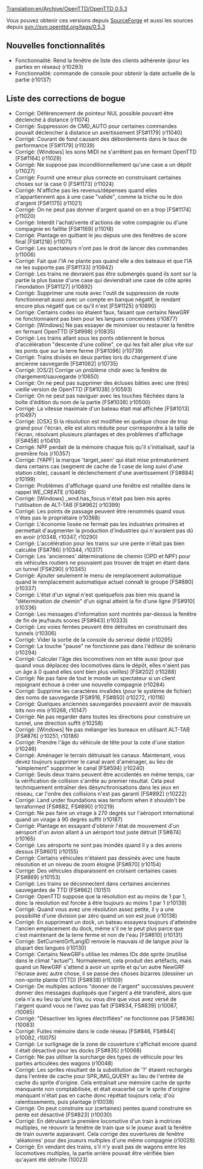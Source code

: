 [[Translation:en/Archive/OpenTTD/OpenTTD 0.5.3]]

{{fr/Archive/OpenTTD/Navigation}}
{{fr/Archive/OpenTTD/Livraison|prec=fr/Archive/OpenTTD/OpenTTD 0.5.2|suiv=fr/Archive/OpenTTD/OpenTTD 0.6.0|date=15/09/2007}}

Vous pouvez obtenir ces versions depuis [http://sourceforge.net/project/showfiles.php?group_id=103924 SourceForge] et aussi les sources depuis svn://svn.openttd.org/tags/0.5.3

==Nouvelles fonctionnalités==
* Fonctionnalité: Rend la fenêtre de liste des clients adhérente (pour les parties en réseau) (r10293)
* Fonctionnalité: commande de console pour obtenir la date actuelle de la partie (r10137)

==Liste des corrections de bogue==
* Corrigé: Déférencement de pointeur NUL possible pouvant être déclenché à distance (r11074)
* Corrigé: Suppression de CMD_AUTO pour certaines commandes pouvait déclencher à distance un avertissement [FS#1179] (r11040)
* Corrigé: Courant de fond causant des débordements dans le taux de performance [FS#1179] (r11039)
* Corrigé: [Windows] les sons MIDI ne s'arrêtent pas en fermant OpenTTD [FS#1164] (r11029)
* Corrigé: Ne suppose pas inconditionnellement qu'une case a un dépôt (r11027)
* Corrigé: Fournit une erreur plus correcte en construisant certaines choses sur la case 0 [FS#1173] (r11024)
* Corrigé: N'affiche pas les revenus/dépenses quand elles n'appartiennent aps à une case "valide", comme la triche ou le don d'argent [FS#1175] (r11021)
* Corrigé: On ne peut pas donner d'argent quand on en a trop [FS#1174] (r11020)
* Corrigé: Interdit l'achat/vente d'actions de votre compagnie ou d'une compagnie en faillite [FS#1169] (r11018)
* Corrigé: Plantage en quittant le jeu depuis une des fenêtres de score final [FS#1218] (r11071)
* Corrigé: Les spectateurs n'ont pas le droit de lancer des commandes (r11006)
* Corrigé: Fait que l'IA ne plante pas quand elle a des bateaux et que l'IA ne les supporte pas [FS#1133] (r10942)
* Corrigé: Les trains ne devraient pas être submergés quand ils sont sur la partie la plus basse d'une case qui deviendrait une case de côte après l'inondation [FS#1127] (r10892)
* Corrigé: Supprimer une route avec l'outil de suppression de route fonctionnerait aussi avec un compte en banque négatif, le rendant encore plus négatif que ce qu'il n'est [FS#1125] (r10890)
* Corrigé: Certains codes iso étaient faux, faisant que certains NewGRF ne fonctionnaient pas bien pour les langues concernées (r10877)
* Corrigé: [Windows] Ne pas essayer de minimiser ou restaurer la fenêtre en fermant OpenTTD [FS#998] (r10835)
* Corrigé: Les trains allant sous les ponts obtiennent le bonus d'accélération "descente d'une colline", ce qui les fait aller plus vite sur les ponts que sur la terre ferme [FS#1096] (r10739)
* Corrigé: Trains divisés en deux parties lors du chargement d'une ancienne sauvegarde [FS#1062] (r10735)
* Corrigé: [OS/2] Corrige un problème chdir avec la fenêtre de chargement/sauvegarde (r10650)
* Corrigé: On ne peut pas supprimer des écluses bâties avec une (très) vieille version de OpenTTD [FS#1038] (r10593)
* Corrigé: On ne peut pas naviguer avec les touches fléchées dans la boîte d'édition du nom de la partie [FS#1038] (r10500)
* Corrigé: La vitesse maximale d'un bateau était mal affichée [FS#1013] (r10497)
* Corrigé: [OSX] Si la résolution est modifiée en quelque chose de trop grand pour l'écran, elle est alors réduite pour correspondre à la taille de l'écran, résolvant plusieurs plantages et des problèmes d'affichage [FS#458] (r10410)
* Corrigé: NPF perdait de la mémoire chaque fois qu'il s'initialisait, sauf la première fois (r10357)
* Corrigé: [YAPF] la marque 'target_seen' qui était mise prématurément dans certains cas (segment de cache de 1 case de long suivi d'une station cible), causant le déclenchement d'une avertissement [FS#884] (r10199)
* Corrigé: Problèmes d'affichage quand une fenêtre est retaillée dans le rappel WE_CREATE (r10465)
* Corrigé: [Windows] _wnd.has_focus n'était pas bien mis après l'utilisation de ALT-TAB [FS#962] (r10399)
* Corrigé: Les points de passage peuvent être renommés quand vous n'êtes pas le propriétaire (r10368)
* Corrigé: L'économie lissée ne fermait pas les industries primaires et permettait d'augmenter la production d'industries qui n'auraient pas dû en avoir (r10348, r10347, r10290)
* Corrigé: L'accélération pour les trains sur une pente n'était pas bien calculée [FS#786] (r10344, r10317)
* Corrigé: Les 'anciennes' déterminations de chemin (OPD et NPF) pour els véhicules routiers ne pouvaient pas trouver de trajet en étant dans un tunnel [FS#290] (r10345)
* Corrigé: Ajouter seulement le menu de remplacement automatique quand le remplacement automatique actuel connaît le groupe [FS#880] (r10337)
* Corrigé: L'état d'un signal n'est quelquefois pas bien mis quand la "détermination de chemin" d'un signal atteint la fin d'une ligne [FS#910] (r10336)
* Corrigé: Les messages d'information sont montrés par-dessus la fenêtre de fin de jeu/hauts scores [FS#943] (r10333)
* Corrigé: Les voies ferrées peuvent être détruites en construisant des tunnels (r10306)
* Corrigé: Vider la sortie de la console du serveur dédié (r10295)
* Corrigé: La touche "pause" ne fonctionne pas dans l'éditeur de scénario (r10294)
* Corrigé: Calculer l'âge des locomotives non en tête aussi (pour que quand vous déplacez des locomotives dans le dépôt, elles n'aient pas un âge à 0 quand elles sont bien plus vieilles) [FS#202] (r10288)
* Corrigé: Ne pas faire de tout le monde un spectateur si un client rejoignant échoue à créer une nouvelle compagnie (r10284)
* Corrigé: Supprime les caractères invalides (pour le système de fichier) des noms de sauvegarde [FS#916, FS#850] (r10272, r10116)
* Corrigé: Quelques anciennes sauvegardes pouvaient avoir de mauvais bits non mis (r10268, r10147)
* Corrigé: Ne pas regarder dans toutes les directions pour construire un tunnel, une direction suffit (r10258)
* Corrigé: [Windows] Ne pas mélanger les bureaux en utilisant ALT-TAB [FS#876] (r10251, r10186)
* Corrigé: Prendre l'âge du véhicule de tête pour la cote d'une station (r10246)
* Corrigé: Aménager le terrain détruisait les canaux. Maintenant, vous devez toujours supprimer le canal avant d'aménager, au lieu de "simplement" supprimer le canal [FS#594] (r10240)
* Corrigé: Seuls deux trains peuvent être accidentés en même temps, car la vérification de collision s'arrête au premier résultat. Cela peut techniquement entraîner des désynchronisations dans les jeux en réseau, car l'ordre des collisions n'est pas garanti [FS#892] (r10222)
* Corrigé: Land under foundations was terraform when it shouldn't be terraformed [FS#882, FS#890] (r10219)
* Corrigé: Ne pas faire un virage à 270 degrés sur l'aéroport international quand un virage à 90 degrés suffit (r10187)
* Corrigé: Plantage en essayant d'obtenir l'état de mouvement d'un aéroport d'un avion allant à un aéroport tout juste détruit [FS#874] (r10165)
* Corrigé: Les aéroports ne sont pas inondés quand il y a des avions dessus [FS#601] (r10155)
* Corrigé: Certains véhicules n'étaient pas dessinés avec une haute résolution et un niveau de zoom éloigné [FS#870] (r10154)
* Corrigé: Des véhicules disparaissent en croisant certaines cases [FS#869] (r10153)
* Corrigé: Les trains se déconnectent dans certaines anciennes sauvegardes de TTD [FS#862] (10151)
* Corrigé: OpenTTD suppose que la résolution est au moins de 1 par 1, donc la résolution est forcée à être toujours au moins 1 par 1 (r10139)
* Corrigé: Quand vous avez une résolution assez petite, il y a une possibilité d'une division par zéro quand un son est joué (r10138)
* Corrigé: En supprimant un dock, un bateau essayera toujours d'atteindre l'ancien emplacement du dock, même s'il ne le peut plus parce que c'est maintenant de la terre ferme et non de l'eau [FS#810] (r10131)
* Corrigé: SetCurrentGrfLangID renvoie le mauvais id de langue pour la plupart des langues (r10130)
* Corrigé: Certains NewGRFs utilise les mêmes IDs dde sprite (inutilisé dans le climat "actuel"). Normalement, cela produit des artéfacts, mais quand un NewGRF s'attend à avoir un sprite et qu'un autre NewGRF l'écrase avec autre chose, il se passe des choses bizarres (dessiner un non-sprite plante OTTD) [FS#838] (r10109)
* Corrigé: De multiples actions "donner de l'argent" successives peuvent donner des messages dupliqués que l'argent a été transféré, alors que cela n'a eu lieu qu'une fois, ou vous dire que vous avez versé de l'argent quand vous ne l'avez pas fait [FS#834, FS#839] (r10087, r10085)
* Corrigé: "Désactiver les lignes électrifiées" ne fonctionne pas [FS#836] (10083)
* Corrigé: Fuites mémoire dans le code réseau [FS#846, FS#844] (r10082, r10075)
* Corrigé: Le surlignage de la zone de couverture s'affichait encore quand il était désactivé pour les docks [FS#835] (r10068)
* Corrigé: Ne pas utiliser la surcharge des types de véhicule pour les parties articulées des wagons (r10048)
* Corrigé: Les sprites résultant de la substitution de '?' étaient rechargés dans l'entrée de cache pour SPR_IMG_QUERY au lieu de l'entrée de cache du sprite d'origine. Cela entraînait une mémoire cache de sprite manquante non comptabilisée, et était exacerbé car le sprite d'origine manquant n'était pas en cache donc répétait toujours cela; d'où ralentissements, puis plantage (r10038)
* Corrigé: On peut construire sur (certaines) pentes quand construire en pente est désactivé [FS#823] (r10030)
* Corrigé: En détruisant la première locomotive d'un train à motrices multiples, ne réouvrir la fenêtre de train que si le joueur avait la fenêtre de train ouverte auparavant. Cela corrige des ouvertures de fenêtre 'aléatoires' pour des joueurs multiples d'une même compagnie (r10028)
* Corrigé: En vendant des trains, s'il n'y avait pas de wagons entre les locomotives multiples, la partie arrière pouvait être vérifiée bien qu'ayant été détruite (10023)